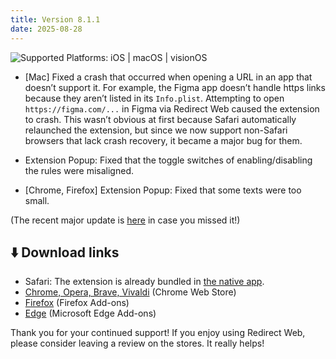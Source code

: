 ```yaml
---
title: Version 8.1.1
date: 2025-08-28
---
```


![Supported Platforms: iOS | macOS | visionOS](https://img.shields.io/badge/Platforms-iOS%20|%20macOS%20|%20visionOS-white)

* [Mac] Fixed a crash that occurred when opening a URL in an app that doesn’t support it. For example, the Figma app doesn’t handle https links because they aren’t listed in its `Info.plist`. Attempting to open `https://figma.com/...` in Figma via Redirect Web caused the extension to crash. This wasn’t obvious at first because Safari automatically relaunched the extension, but since we now support non-Safari browsers that lack crash recovery, it became a major bug for them.

* Extension Popup: Fixed that the toggle switches of enabling/disabling the rules were misaligned.
* [Chrome, Firefox] Extension Popup: Fixed that some texts were too small.

<!--truncate-->

(The recent major update is [here](/8.0.0.mdx) in case you missed it!)

## ⬇️ Download links

- Safari: The extension is already bundled in [the native app](https://apps.apple.com/app/id1571283503).
- [Chrome, Opera, Brave, Vivaldi](https://chromewebstore.google.com/detail/ffglckbhfbfmdkefdmjbhpnffkcmlhdh) (Chrome Web Store)
- [Firefox](https://addons.mozilla.org/firefox/addon/redirect-web/) (Firefox Add-ons)
- [Edge](https://microsoftedge.microsoft.com/addons/detail/hmfkakfdccgdpgemaicfgngnmflefpga) (Microsoft Edge Add-ons)

Thank you for your continued support! If you enjoy using Redirect Web, please consider leaving a review on the stores. It really helps!

